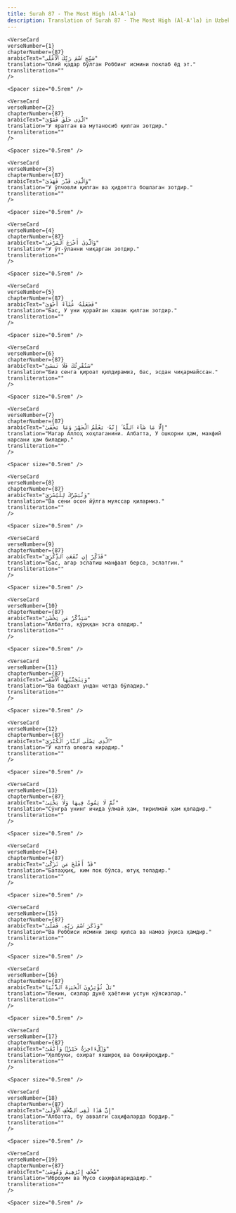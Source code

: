 ```yaml
---
title: Surah 87 - The Most High (Al-A'la)  
description: Translation of Surah 87 - The Most High (Al-A'la) in Uzbek
---
```







    <VerseCard 
    verseNumber={1}
    chapterNumber={87}
    arabicText="سَبِّحِ ٱسْمَ رَبِّكَ ٱلْأَعْلَى"
    translation="Олий қадар бўлган Роббинг исмини поклаб ёд эт."
    transliteration=""
    />

    <Spacer size="0.5rem" />
                
    <VerseCard 
    verseNumber={2}
    chapterNumber={87}
    arabicText="ٱلَّذِى خَلَقَ فَسَوَّىٰ"
    translation="У яратган ва мутаносиб қилган зотдир."
    transliteration=""
    />

    <Spacer size="0.5rem" />
                
    <VerseCard 
    verseNumber={3}
    chapterNumber={87}
    arabicText="وَٱلَّذِى قَدَّرَ فَهَدَىٰ"
    translation="У ўлчовли қилган ва ҳидоятга бошлаган зотдир."
    transliteration=""
    />

    <Spacer size="0.5rem" />
                
    <VerseCard 
    verseNumber={4}
    chapterNumber={87}
    arabicText="وَٱلَّذِىٓ أَخْرَجَ ٱلْمَرْعَىٰ"
    translation="У ўт-ўланни чиқарган зотдир."
    transliteration=""
    />

    <Spacer size="0.5rem" />
                
    <VerseCard 
    verseNumber={5}
    chapterNumber={87}
    arabicText="فَجَعَلَهُۥ غُثَآءً أَحْوَىٰ"
    translation="Бас, У уни қорайган хашак қилган зотдир."
    transliteration=""
    />

    <Spacer size="0.5rem" />
                
    <VerseCard 
    verseNumber={6}
    chapterNumber={87}
    arabicText="سَنُقْرِئُكَ فَلَا تَنسَىٰٓ"
    translation="Биз сенга қироат қилдирамиз, бас, эсдан чиқармайссан."
    transliteration=""
    />

    <Spacer size="0.5rem" />
                
    <VerseCard 
    verseNumber={7}
    chapterNumber={87}
    arabicText="إِلَّا مَا شَآءَ ٱللَّهُ ۚ إِنَّهُۥ يَعْلَمُ ٱلْجَهْرَ وَمَا يَخْفَىٰ"
    translation="Магар Аллоҳ хоҳлаганини. Албатта, У ошкорни ҳам, махфий нарсани ҳам биладир."
    transliteration=""
    />

    <Spacer size="0.5rem" />
                
    <VerseCard 
    verseNumber={8}
    chapterNumber={87}
    arabicText="وَنُيَسِّرُكَ لِلْيُسْرَىٰ"
    translation="Ва сени осон йўлга муяссар қилармиз."
    transliteration=""
    />

    <Spacer size="0.5rem" />
                
    <VerseCard 
    verseNumber={9}
    chapterNumber={87}
    arabicText="فَذَكِّرْ إِن نَّفَعَتِ ٱلذِّكْرَىٰ"
    translation="Бас, агар эслатиш манфаат берса, эслатгин."
    transliteration=""
    />

    <Spacer size="0.5rem" />
                
    <VerseCard 
    verseNumber={10}
    chapterNumber={87}
    arabicText="سَيَذَّكَّرُ مَن يَخْشَىٰ"
    translation="Албатта, қўрққан эсга оладир."
    transliteration=""
    />

    <Spacer size="0.5rem" />
                
    <VerseCard 
    verseNumber={11}
    chapterNumber={87}
    arabicText="وَيَتَجَنَّبُهَا ٱلْأَشْقَى"
    translation="Ва бадбахт ундан четда бўладир."
    transliteration=""
    />

    <Spacer size="0.5rem" />
                
    <VerseCard 
    verseNumber={12}
    chapterNumber={87}
    arabicText="ٱلَّذِى يَصْلَى ٱلنَّارَ ٱلْكُبْرَىٰ"
    translation="У катта оловга кирадир."
    transliteration=""
    />

    <Spacer size="0.5rem" />
                
    <VerseCard 
    verseNumber={13}
    chapterNumber={87}
    arabicText="ثُمَّ لَا يَمُوتُ فِيهَا وَلَا يَحْيَىٰ"
    translation="Сўнгра унинг ичида ўлмай ҳам, тирилмай ҳам қоладир."
    transliteration=""
    />

    <Spacer size="0.5rem" />
                
    <VerseCard 
    verseNumber={14}
    chapterNumber={87}
    arabicText="قَدْ أَفْلَحَ مَن تَزَكَّىٰ"
    translation="Батаҳқиқ, ким пок бўлса, ютуқ топадир."
    transliteration=""
    />

    <Spacer size="0.5rem" />
                
    <VerseCard 
    verseNumber={15}
    chapterNumber={87}
    arabicText="وَذَكَرَ ٱسْمَ رَبِّهِۦ فَصَلَّىٰ"
    translation="Ва Роббиси исмини зикр қилса ва намоз ўқиса ҳамдир."
    transliteration=""
    />

    <Spacer size="0.5rem" />
                
    <VerseCard 
    verseNumber={16}
    chapterNumber={87}
    arabicText="بَلْ تُؤْثِرُونَ ٱلْحَيَوٰةَ ٱلدُّنْيَا"
    translation="Лекин, сизлар дунё ҳаётини устун қўясизлар."
    transliteration=""
    />

    <Spacer size="0.5rem" />
                
    <VerseCard 
    verseNumber={17}
    chapterNumber={87}
    arabicText="وَٱلْءَاخِرَةُ خَيْرٌۭ وَأَبْقَىٰٓ"
    translation="Ҳолбуки, охират яхшироқ ва боқийроқдир."
    transliteration=""
    />

    <Spacer size="0.5rem" />
                
    <VerseCard 
    verseNumber={18}
    chapterNumber={87}
    arabicText="إِنَّ هَٰذَا لَفِى ٱلصُّحُفِ ٱلْأُولَىٰ"
    translation="Албатта, бу аввалги саҳифаларда бордир."
    transliteration=""
    />

    <Spacer size="0.5rem" />
                
    <VerseCard 
    verseNumber={19}
    chapterNumber={87}
    arabicText="صُحُفِ إِبْرَٰهِيمَ وَمُوسَىٰ"
    translation="Иброҳим ва Мусо саҳифаларидадир."
    transliteration=""
    />

    <Spacer size="0.5rem" />
                